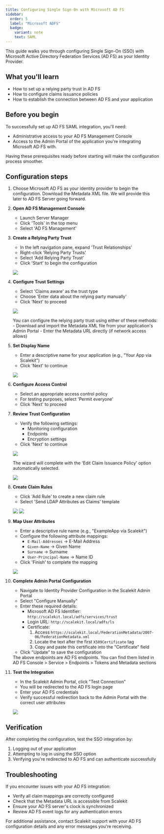 ```yaml
---
title: Configuring Single Sign-On with Microsoft AD FS
sidebar:
  order: 5
  label: "Microsoft ADFS"
  badge:
    variant: note
    text: SAML
---
```



This guide walks you through configuring Single Sign-On (SSO) with Microsoft Active Directory Federation Services (AD FS) as your Identity Provider.

## What you'll learn

- How to set up a relying party trust in AD FS
- How to configure claims issuance policies
- How to establish the connection between AD FS and your application

## Before you begin

To successfully set up AD FS SAML integration, you'll need:

- Administrative access to your AD FS Management Console
- Access to the Admin Portal of the application you're integrating Microsoft AD FS with.

<Aside type="tip">
  Having these prerequisites ready before starting will make the configuration process smoother.
</Aside>

## Configuration steps

<Steps>

1. Choose Microsoft AD FS as your identity provider to begin the configuration. Download the Metadata XML file. We will provide this later to AD FS Server going forward.

2. **Open AD FS Management Console**
   - Launch Server Manager
   - Click 'Tools' in the top menu
   - Select 'AD FS Management'

3. **Create a Relying Party Trust**
   - In the left navigation pane, expand 'Trust Relationships'
   - Right-click 'Relying Party Trusts'
   - Select 'Add Relying Party Trust'
   - Click 'Start' to begin the configuration

   ![](@/assets/docs/guides/sso-integrations/microsoft-ad-fs/0.png)

4. **Configure Trust Settings**
   - Select 'Claims aware' as the trust type
   - Choose 'Enter data about the relying party manually'
   - Click 'Next' to proceed

   ![](@/assets/docs/guides/sso-integrations/microsoft-ad-fs/2.png)

   <Aside type="note">
     You can configure the relying party trust using either of these methods:
     - Download and import the Metadata XML file from your application's Admin Portal
     - Enter the Metadata URL directly (if network access allows)
   </Aside>

5. **Set Display Name**
   - Enter a descriptive name for your application (e.g., "Your App via Scalekit")
   - Click 'Next' to continue

   ![](@/assets/docs/guides/sso-integrations/microsoft-ad-fs/3.png)

6. **Configure Access Control**
   - Select an appropriate access control policy
   - For testing purposes, select 'Permit everyone'
   - Click 'Next' to proceed

7. **Review Trust Configuration**
   - Verify the following settings:
     - Monitoring configuration
     - Endpoints
     - Encryption settings
   - Click 'Next' to continue

   ![](@/assets/docs/guides/sso-integrations/microsoft-ad-fs/5.png)

   The wizard will complete with the 'Edit Claim Issuance Policy' option automatically selected.

   ![](@/assets/docs/guides/sso-integrations/microsoft-ad-fs/6.png)

8. **Create Claim Rules**
   - Click 'Add Rule' to create a new claim rule
   - Select 'Send LDAP Attributes as Claims' template

   ![](@/assets/docs/guides/sso-integrations/microsoft-ad-fs/7.png)
   ![](@/assets/docs/guides/sso-integrations/microsoft-ad-fs/8.png)

9. **Map User Attributes**
   - Enter a descriptive rule name (e.g., "ExampleApp via Scalekit")
   - Configure the following attribute mappings:
     - `E-Mail-Addresses` → E-Mail Address
     - `Given-Name` → Given Name
     - `Surname` → Surname
     - `User-Principal-Name` → Name ID
   - Click 'Finish' to complete the mapping

   ![](@/assets/docs/guides/sso-integrations/microsoft-ad-fs/9.png)

10. **Complete Admin Portal Configuration**
    - Navigate to Identity Provider Configuration in the Scalekit Admin Portal
    - Select "Configure Manually"
    - Enter these required details:
      - Microsoft AD FS Identifier: `http://scalekit.local/adfs/services/trust`
      - Login URL: `http://scalekit.local/adfs/ls`
      - Certificate:
        1. Access `https://scalekit.local/FederationMetadata/2007-06/FederationMetadata.xml`
        2. Locate the text after the first `X509Certificate` tag
        3. Copy and paste this certificate into the "Certificate" field
    - Click "Update" to save the configuration

    <Aside type="note">
      The above endpoints are AD FS endpoints. You can find them listed in AD FS Console > Service > Endpoints > Tokens and Metadata sections
    </Aside>

11. **Test the Integration**
    - In the Scalekit Admin Portal, click "Test Connection"
    - You will be redirected to the AD FS login page
    - Enter your AD FS credentials
    - Verify successful redirection back to the Admin Portal with the correct user attributes

    ![](@/assets/docs/guides/sso-integrations/microsoft-ad-fs/11.png)

</Steps>

## Verification

After completing the configuration, test the SSO integration by:

1. Logging out of your application
2. Attempting to log in using the SSO option
3. Verifying you're redirected to AD FS and can authenticate successfully

## Troubleshooting

If you encounter issues with your AD FS integration:

- Verify all claim mappings are correctly configured
- Check that the Metadata URL is accessible from Scalekit
- Ensure your AD FS server's clock is synchronized
- Review AD FS event logs for any authentication errors

<Aside type="tip">
  For additional assistance, contact Scalekit support with your AD FS configuration details and any error messages you're receiving.
</Aside>